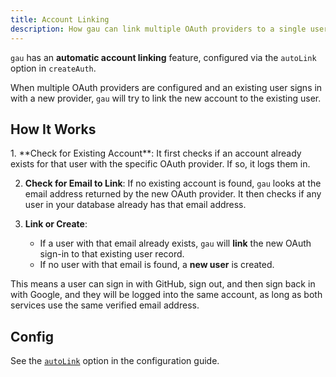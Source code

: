 ```yaml
---
title: Account Linking
description: How gau can link multiple OAuth providers to a single user account.
---
```


`gau` has an **automatic account linking** feature, configured via the `autoLink` option in `createAuth`.

When multiple OAuth providers are configured and an existing user signs in with a new provider, `gau` will try to link the new account to the existing user.

## How It Works

<Steps>
1.  **Check for Existing Account**: It first checks if an account already exists for that user with the specific OAuth provider. If so, it logs them in.

2.  **Check for Email to Link**: If no existing account is found, `gau` looks at the email address returned by the new OAuth provider. It then checks if any user in your database already has that email address.

3.  **Link or Create**:
    -   If a user with that email already exists, `gau` will **link** the new OAuth sign-in to that existing user record.
    -   If no user with that email is found, a **new user** is created.
</Steps>

This means a user can sign in with GitHub, sign out, and then sign back in with Google, and they will be logged into the same account, as long as both services use the same verified email address.

## Config

See the [`autoLink`](/guides/configuration#autolink) option in the configuration guide.
